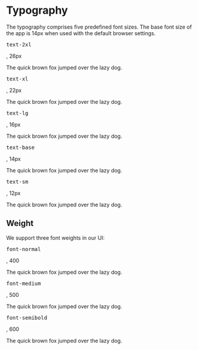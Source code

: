 
<Meta title="essentials/Typography" />

# Typography

The typography comprises five predefined font sizes. The base font size of the
app is 14px when used with the default browser settings.

<Unstyled>
  <div className="mb-8 grid grid-cols-[auto_minmax(0,1fr)] items-baseline gap-4">
    <p className="text-right text-sm text-gray-600">
      <pre className="inline">text-2xl</pre>, 26px
    </p>
    <p className="text-2xl">The quick brown fox jumped over the lazy dog.</p>
    <p className="text-right text-sm text-gray-600">
      <pre className="inline">text-xl</pre>, 22px
    </p>
    <p className="text-xl">The quick brown fox jumped over the lazy dog.</p>
    <p className="text-right text-sm text-gray-600">
      <pre className="inline">text-lg</pre>, 16px
    </p>
    <p className="text-lg">The quick brown fox jumped over the lazy dog.</p>
    <p className="text-right text-sm text-gray-600">
      <pre className="inline">text-base</pre>, 14px
    </p>
    <p>The quick brown fox jumped over the lazy dog.</p>
    <p className="text-right text-sm text-gray-600">
      <pre className="inline">text-sm</pre>, 12px
    </p>
    <p className="text-sm">The quick brown fox jumped over the lazy dog.</p>
  </div>
</Unstyled>

## Weight

We support three font weights in our UI:

<Unstyled>
  <div className="mb-8 grid grid-cols-[auto_minmax(0,1fr)] items-baseline gap-4">
    <p className="text-right text-sm text-gray-600">
      <pre className="inline">font-normal</pre>, 400
    </p>
    <p>The quick brown fox jumped over the lazy dog.</p>
    <p className="text-right text-sm text-gray-600">
      <pre className="inline">font-medium</pre>, 500
    </p>
    <p className="font-medium">The quick brown fox jumped over the lazy dog.</p>
    <p className="text-right text-sm text-gray-600">
      <pre className="inline">font-semibold</pre>, 600
    </p>
    <p className="font-semibold">
      The quick brown fox jumped over the lazy dog.
    </p>
  </div>
</Unstyled>
